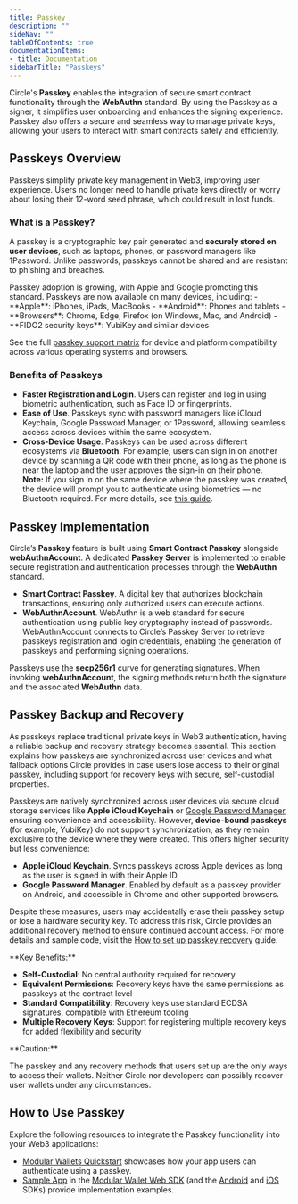 ```yaml
---
title: Passkey
description: ""
sideNav: ""
tableOfContents: true
documentationItems: 
- title: Documentation
sidebarTitle: "Passkeys"
---
```


Circle's **Passkey** enables the integration of secure smart contract
functionality through the **WebAuthn** standard. By using the Passkey as a
signer, it simplifies user onboarding and enhances the signing experience.
Passkey also offers a secure and seamless way to manage private keys, allowing
your users to interact with smart contracts safely and efficiently.

## Passkeys Overview

Passkeys simplify private key management in Web3, improving user experience.
Users no longer need to handle private keys directly or worry about losing their
12-word seed phrase, which could result in lost funds.

### What is a Passkey?

A passkey is a cryptographic key pair generated and **securely stored on user
devices**, such as laptops, phones, or password managers like 1Password. Unlike
passwords, passkeys cannot be shared and are resistant to phishing and breaches.

<Note>
Passkey adoption is growing, with Apple and Google promoting this standard. Passkeys are now available on many devices, including:
- **Apple**: iPhones, iPads, MacBooks
- **Android**: Phones and tablets
- **Browsers**: Chrome, Edge, Firefox (on Windows, Mac, and Android)
- **FIDO2 security keys**: YubiKey and similar devices

See the full
[passkey support matrix](https://passkeys.dev/device-support/#matrix) for device
and platform compatibility across various operating systems and browsers.

</Note>

### Benefits of Passkeys

- **Faster Registration and Login**. Users can register and log in using
  biometric authentication, such as Face ID or fingerprints.
- **Ease of Use**. Passkeys sync with password managers like iCloud Keychain,
  Google Password Manager, or 1Password, allowing seamless access across devices
  within the same ecosystem.
- **Cross-Device Usage**. Passkeys can be used across different ecosystems via
  **Bluetooth**. For example, users can sign in on another device by scanning a
  QR code with their phone, as long as the phone is near the laptop and the user
  approves the sign-in on their phone.  
  **Note:** If you sign in on the same device where the passkey was created, the
  device will prompt you to authenticate using biometrics — no Bluetooth
  required. For more details, see
  [this guide](https://blog.1password.com/passkeys-faqs/#do-you-need-a-bluetooth-connection-to-use-a-passkey).

## Passkey Implementation

Circle’s **Passkey** feature is built using **Smart Contract Passkey** alongside
**webAuthnAccount**. A dedicated **Passkey Server** is implemented to enable
secure registration and authentication processes through the **WebAuthn**
standard.

- **Smart Contract Passkey**. A digital key that authorizes blockchain
  transactions, ensuring only authorized users can execute actions.
- **WebAuthnAccount**. WebAuthn is a web standard for secure authentication
  using public key cryptography instead of passwords. WebAuthnAccount connects
  to Circle’s Passkey Server to retrieve passkeys registration and login
  credentials, enabling the generation of passkeys and performing signing
  operations.

Passkeys use the **secp256r1** curve for generating signatures. When invoking
**webAuthnAccount**, the signing methods return both the signature and the
associated **WebAuthn** data.

## Passkey Backup and Recovery

As passkeys replace traditional private keys in Web3 authentication, having a
reliable backup and recovery strategy becomes essential. This section explains
how passkeys are synchronized across user devices and what fallback options
Circle provides in case users lose access to their original passkey, including
support for recovery keys with secure, self-custodial properties.

Passkeys are natively synchronized across user devices via secure cloud storage
services like **Apple iCloud Keychain** or
[Google Password Manager](https://developers.google.com/identity/passkeys/supported-environments),
ensuring convenience and accessibility. However, **device-bound passkeys** (for
example, YubiKey) do not support synchronization, as they remain exclusive to
the device where they were created. This offers higher security but less
convenience:

- **Apple iCloud Keychain**. Syncs passkeys across Apple devices as long as the
  user is signed in with their Apple ID.
- **Google Password Manager**. Enabled by default as a passkey provider on
  Android, and accessible in Chrome and other supported browsers.

Despite these measures, users may accidentally erase their passkey setup or lose
a hardware security key. To address this risk, Circle provides an additional
recovery method to ensure continued account access. For more details and sample
code, visit the
[How to set up passkey recovery](/wallets/modular/recover-passkey) guide.

<Note>
**Key Benefits:**

- **Self-Custodial**: No central authority required for recovery
- **Equivalent Permissions**: Recovery keys have the same permissions as
  passkeys at the contract level
- **Standard Compatibility**: Recovery keys use standard ECDSA signatures,
  compatible with Ethereum tooling
- **Multiple Recovery Keys**: Support for registering multiple recovery keys
  for added flexibility and security
</Note>

<Warning>
**Caution:**

The passkey and any recovery methods that users set up are the only ways to
access their wallets. Neither Circle nor developers can possibly recover user
wallets under any circumstances.

</Warning>

## How to Use Passkey

Explore the following resources to integrate the Passkey functionality into your
Web3 applications:

- [Modular Wallets Quickstart](/wallets/modular/create-a-wallet-and-send-gasless-txn)
  showcases how your app users can authenticate using a passkey.
- [Sample App](https://github.com/circlefin/modularwallets-web-sdk/tree/master/examples/circle-smart-account)
  in the [Modular Wallet Web SDK](/wallets/modular/web-sdk) (and the
  [Android](/wallets/modular/android-sdk) and [iOS](/wallets/modular/ios-sdk)
  SDKs) provide implementation examples.
